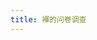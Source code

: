 ```yaml
---
title: 褌的问卷调查
---
```



<Table 
  surveyData={{
    id: 1,
    handleName: "ふどし",
    age: "43岁",
    gender: "男性",
    occupation: "兼职职员",
    residence: "广岛县",
    firstTightenedAge: "10岁",
    eventForFirstTightening: "没有什么特别的活动。",
    firstTypeOfFundoshi: "越中褌",
    impression: {
      goodLooks: "觉得挺帅的",
      comfort: "感觉有点舒服",
      easeOfTying: "很简单",
      shyness: "有点害羞"
    },
    episodeOfFirstTightening: "我从衣柜里偷偷拿了块布，自己做了条褌。",
    learnedFrom: "自己琢磨出来的",
    ageWhenInterestedInFundoshi: "10岁",
    reasonForInterestInFundoshi: "看了电视动画《乡下大将》，想要一条褌，就自己做了。",
    currentlyTieFundoshi: "偶尔穿",
    whenToTieFundoshi: "以前晚上睡觉时一定会穿，现在偶尔会穿…（这样不行不行）。",
    typesOfFundoshiTied: ["六尺褌（前袋型）", "六尺褌（前垂型）", "越中褌", "黑猫褌", "祭典用的締め込み", "相扑用的まわし"],
    favoriteFundoshi: "六尺褌（前袋型）",
    usualUnderwear: "平角裤",
    usualSwimsuit: "平角型",
    familyAwareness: "知道",
    orientationForKokoro: "向下",
    opinionOnFemaleFundoshi: "我觉得挺好的。只要能舒适地生活，褌不分男女。",
    messageToNonTiers: "它比想象中更舒适，如果有兴趣的话，我推荐你试试。",
    finalThoughts: "希望它能够长久地传承下去。"
  }}
/>

<ContributorList githubRepo="dragonjay-lyj/jpstra" />